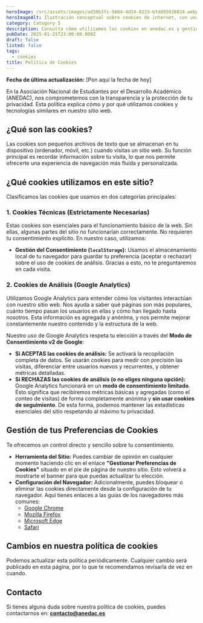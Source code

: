 ```yaml
---
heroImage: /src/assets/images/ad3063fc-5684-4d24-8233-bfdd95938024.webp
heroImageAlt: Ilustración conceptual sobre cookies de internet, con una galleta, un candado y un monitor, simbolizando la privacidad y la tecnología web.
category: Category 5
description: Consulta cómo utilizamos las cookies en anedac.es y gestiona tus preferencias de privacidad. Información clara sobre el uso de cookies técnicas y de análisis.
pubDate: 2025-01-25T23:00:00.000Z
draft: false
listed: false
tags:
  - cookies
title: Política de Cookies
---
```


**Fecha de última actualización:** \[Pon aquí la fecha de hoy]

En la Asociación Nacional de Estudiantes por el Desarrollo Académico (ANEDAC), nos comprometemos con la transparencia y la protección de tu privacidad. Esta política explica cómo y por qué utilizamos cookies y tecnologías similares en nuestro sitio web.

## ¿Qué son las cookies?

Las cookies son pequeños archivos de texto que se almacenan en tu dispositivo (ordenador, móvil, etc.) cuando visitas un sitio web. Su función principal es recordar información sobre tu visita, lo que nos permite ofrecerte una experiencia de navegación más fluida y personalizada.

## ¿Qué cookies utilizamos en este sitio?

Clasificamos las cookies que usamos en dos categorías principales:

### 1. Cookies Técnicas (Estrictamente Necesarias)

Estas cookies son esenciales para el funcionamiento básico de la web. Sin ellas, algunas partes del sitio no funcionarían correctamente. No requieren tu consentimiento explícito. En nuestro caso, utilizamos:

- **Gestión del Consentimiento (`localStorage`):** Usamos el almacenamiento local de tu navegador para guardar tu preferencia (aceptar o rechazar) sobre el uso de cookies de análisis. Gracias a esto, no te preguntaremos en cada visita.

### 2. Cookies de Análisis (Google Analytics)

Utilizamos Google Analytics para entender cómo los visitantes interactúan con nuestro sitio web. Nos ayuda a saber qué páginas son más populares, cuánto tiempo pasan los usuarios en ellas y cómo han llegado hasta nosotros. Esta información es agregada y anónima, y nos permite mejorar constantemente nuestro contenido y la estructura de la web.

Nuestro uso de Google Analytics respeta tu elección a través del **Modo de Consentimiento v2 de Google**:

- **Si ACEPTAS las cookies de análisis:** Se activará la recopilación completa de datos. Se usarán cookies para medir con precisión las visitas, diferenciar entre usuarios nuevos y recurrentes, y obtener métricas detalladas.
- **Si RECHAZAS las cookies de análisis (o no eliges ninguna opción):** Google Analytics funcionará en un **modo de consentimiento limitado**. Esto significa que recibiremos métricas básicas y agregadas (como el conteo de visitas) de forma completamente anónima y **sin usar cookies de seguimiento**. De esta forma, podemos mantener las estadísticas esenciales del sitio respetando al máximo tu privacidad.

## Gestión de tus Preferencias de Cookies

Te ofrecemos un control directo y sencillo sobre tu consentimiento.

- **Herramienta del Sitio:** Puedes cambiar de opinión en cualquier momento haciendo clic en el enlace **"Gestionar Preferencias de Cookies"** situado en el pie de página de nuestro sitio. Esto volverá a mostrarte el banner para que puedas actualizar tu elección.
- **Configuración del Navegador:** Adicionalmente, puedes bloquear o eliminar las cookies directamente desde la configuración de tu navegador. Aquí tienes enlaces a las guías de los navegadores más comunes:
  - [Google Chrome](https://support.google.com/chrome/answer/95647)
  - [Mozilla Firefox](https://support.mozilla.org/es/kb/habilitar-y-deshabilitar-cookies-sitios-web-rastrear-preferencias)
  - [Microsoft Edge](https://support.microsoft.com/es-es/microsoft-edge/eliminar-las-cookies-en-microsoft-edge-63947406-40ac-c3b8-57b9-2a946a29ae09)
  - [Safari](https://support.apple.com/es-es/guide/safari/sfri11471/mac)

## Cambios en nuestra política de cookies

Podemos actualizar esta política periódicamente. Cualquier cambio será publicado en esta página, por lo que te recomendamos revisarla de vez en cuando.

## Contacto

Si tienes alguna duda sobre nuestra política de cookies, puedes contactarnos en: **[contacto@anedac.es](mailto:contacto@anedac.es)**
